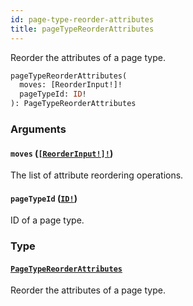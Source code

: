 ```yaml
---
id: page-type-reorder-attributes
title: pageTypeReorderAttributes
---
```


Reorder the attributes of a page type.

```graphql
pageTypeReorderAttributes(
  moves: [ReorderInput!]!
  pageTypeId: ID!
): PageTypeReorderAttributes

```

### Arguments

#### `moves` ([`[ReorderInput!]!`](/docs/developer/api-reference/inputs/reorder-input))

The list of attribute reordering operations.

#### `pageTypeId` ([`ID!`](/docs/developer/api-reference/scalars/id))

ID of a page type.

### Type

#### [`PageTypeReorderAttributes`](/docs/developer/api-reference/objects/page-type-reorder-attributes)

Reorder the attributes of a page type.
